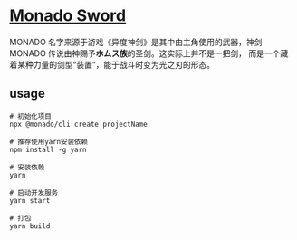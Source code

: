 # [Monado Sword](https://xenoblade.fandom.com/wiki/Monado)

>
 
MONADO 名字来源于游戏《异度神剑》是其中由主角使用的武器，神剑 MONADO 传说由神赐予**ホムス族**的圣剑。这实际上并不是一把剑，
而是一个藏着某种力量的剑型“装置”，能于战斗时变为光之刃的形态。

## usage

```shell
# 初始化项目
npx @monado/cli create projectName

# 推荐使用yarn安装依赖
npm install -g yarn

# 安装依赖
yarn

# 启动开发服务
yarn start

# 打包
yarn build
```